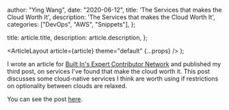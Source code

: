 
  author: "Ying Wang",
  date: "2020-06-12",
  title:
    'The Services that makes the Cloud Worth It',
  description:
    'The Services that makes the Cloud Worth It',
  categories: ["DevOps", "AWS", "Snippets"],
};

  title: article.title,
  description: article.description,
};

  <ArticleLayout article={article} theme="default" {...props} />
);

I wrote an article for [Built In's Expert Contributor
Network](https://builtin.com/expert-contributors) and published my third post,
on services I've found that make the cloud worth it. This post discusses some
cloud-native services I think are worth using if restrictions on optionality
between clouds are relaxed.

You can see the post
[here](https://builtin.com/cloud-computing/services-make-cloud-worth-it).
